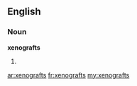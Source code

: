 ==English==

===Noun===
'''xenografts'''

# {{plural of|[[xenograft]]}}

[[ar:xenografts]]
[[fr:xenografts]]
[[my:xenografts]]